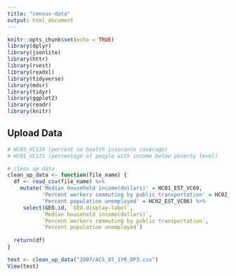 ```yaml
---
title: "census-data"
output: html_document
---
```


```r
knitr::opts_chunk$set(echo = TRUE)
library(dplyr)
library(jsonlite)
library(httr)
library(rvest)
library(readxl)
library(tidyverse)
library(mdsr)   
library(tidyr)
library(ggplot2)
library(readr)
library(knitr)
```

## Upload Data

```r
# HC03_VC134 (percent no health insurance coverage)
# HC01_VC171 (percentage of people with income below poverty level)

# clean up data 
clean_up_data <- function(file_name) {
  df <- read_csv(file_name) %>% 
    mutate('Median household income(dollars)' = HC01_EST_VC69,
           'Percent workers commuting by public transportation' = HC02_EST_VC23,
           'Percent population unemployed' = HC02_EST_VC06) %>% 
     select(GEO.id, `GEO.display-label`, 
           `Median household income(dollars)`, 
           `Percent workers commuting by public transportation`,
           `Percent population unemployed`)
            
  return(df)
}

test <- clean_up_data("2007/ACS_07_1YR_DP3.csv")
View(test)
```
